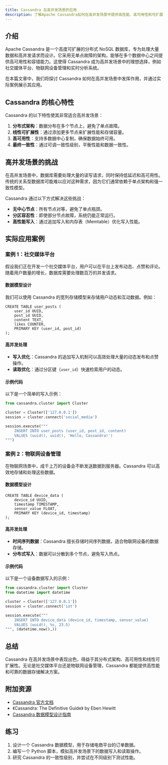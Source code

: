 ```yaml
---
title: Cassandra 在高并发场景的应用
description: 了解Apache Cassandra如何在高并发场景中提供高性能、高可用性和可扩展性，并通过实际案例展示其应用。
---
```


## 介绍

Apache Cassandra 是一个高度可扩展的分布式 NoSQL 数据库，专为处理大量数据和高并发请求而设计。它采用无单点故障的架构，能够在多个数据中心之间提供高可用性和容错能力。这使得 Cassandra 成为高并发场景中的理想选择，例如社交媒体平台、物联网设备管理和实时分析系统。

在本篇文章中，我们将探讨 Cassandra 如何在高并发场景中发挥作用，并通过实际案例展示其应用。

## Cassandra 的核心特性

Cassandra 的以下特性使其非常适合高并发场景：

1. **分布式架构**：数据分布在多个节点上，避免了单点故障。
2. **线性可扩展性**：通过添加更多节点来扩展性能和存储容量。
3. **高可用性**：支持多数据中心复制，确保数据始终可用。
4. **最终一致性**：通过可调一致性级别，平衡性能和数据一致性。

## 高并发场景的挑战

在高并发场景中，数据库需要处理大量的读写请求，同时保持低延迟和高可用性。传统的关系型数据库可能难以应对这种需求，因为它们通常依赖于单点架构和强一致性模型。

Cassandra 通过以下方式解决这些挑战：

- **无中心节点**：所有节点对等，避免了单点瓶颈。
- **分区容忍性**：即使部分节点故障，系统仍能正常运行。
- **高性能写入**：通过追加写入和内存表（Memtable）优化写入性能。

## 实际应用案例

### 案例 1：社交媒体平台

假设我们正在开发一个社交媒体平台，用户可以在平台上发布动态、点赞和评论。随着用户数量的增长，数据库需要处理数百万的并发请求。

#### 数据模型设计

我们可以使用 Cassandra 的宽列存储模型来存储用户动态和互动数据。例如：

```cql
CREATE TABLE user_posts (
    user_id UUID,
    post_id UUID,
    content TEXT,
    likes COUNTER,
    PRIMARY KEY (user_id, post_id)
);
```

#### 高并发处理

- **写入优化**：Cassandra 的追加写入机制可以高效处理大量的动态发布和点赞操作。
- **读取优化**：通过分区键（`user_id`）快速检索用户的动态。

#### 示例代码

以下是一个简单的写入示例：

```python
from cassandra.cluster import Cluster

cluster = Cluster(['127.0.0.1'])
session = cluster.connect('social_media')

session.execute("""
    INSERT INTO user_posts (user_id, post_id, content)
    VALUES (uuid(), uuid(), 'Hello, Cassandra!')
""")
```

### 案例 2：物联网设备管理

在物联网场景中，成千上万的设备会不断发送数据到服务器。Cassandra 可以高效地存储和处理这些数据。

#### 数据模型设计

```cql
CREATE TABLE device_data (
    device_id UUID,
    timestamp TIMESTAMP,
    sensor_value FLOAT,
    PRIMARY KEY (device_id, timestamp)
);
```

#### 高并发处理

- **时间序列数据**：Cassandra 擅长存储时间序列数据，适合物联网设备的数据存储。
- **分布式写入**：数据可以分散到多个节点，避免写入热点。

#### 示例代码

以下是一个设备数据写入的示例：

```python
from cassandra.cluster import Cluster
from datetime import datetime

cluster = Cluster(['127.0.0.1'])
session = cluster.connect('iot')

session.execute("""
    INSERT INTO device_data (device_id, timestamp, sensor_value)
    VALUES (uuid(), %s, 23.5)
""", (datetime.now(),))
```

## 总结

Cassandra 在高并发场景中表现出色，得益于其分布式架构、高可用性和线性可扩展性。无论是社交媒体平台还是物联网设备管理，Cassandra 都能提供高性能和可靠的数据存储解决方案。

## 附加资源

- [Cassandra 官方文档](https://cassandra.apache.org/doc/latest/)
- 《Cassandra: The Definitive Guide》 by Eben Hewitt
- [Cassandra 数据模型设计指南](https://docs.datastax.com/en/dse/6.7/cql/cql/cql_using/about_cql.html)

## 练习

1. 设计一个 Cassandra 数据模型，用于存储电商平台的订单数据。
2. 编写一个 Python 脚本，模拟高并发场景下的数据写入和读取操作。
3. 研究 Cassandra 的一致性级别，并尝试在不同级别下测试性能。
